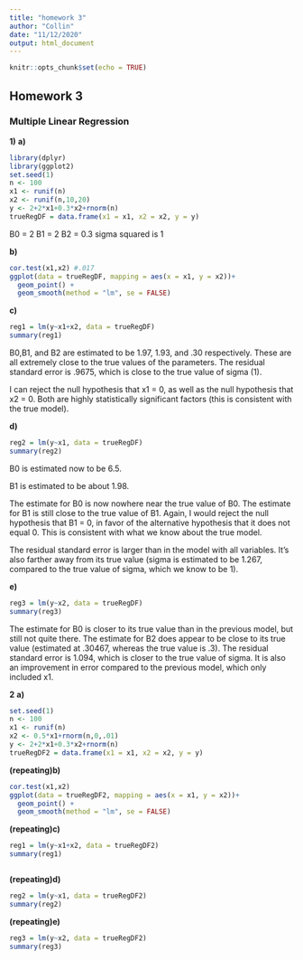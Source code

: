 ```yaml
---
title: "homework 3"
author: "Collin"
date: "11/12/2020"
output: html_document
---
```


```r
knitr::opts_chunk$set(echo = TRUE)
```

## **Homework 3**

### Multiple Linear Regression

**1)**
**a)**
```r
library(dplyr)
library(ggplot2)
set.seed(1)
n <- 100
x1 <- runif(n)
x2 <- runif(n,10,20)
y <- 2+2*x1+0.3*x2+rnorm(n)
trueRegDF = data.frame(x1 = x1, x2 = x2, y = y)

```
B0 = 2
B1 = 2
B2 = 0.3
sigma squared is 1

**b)**
```r
cor.test(x1,x2) #.017
ggplot(data = trueRegDF, mapping = aes(x = x1, y = x2))+
  geom_point() +
  geom_smooth(method = "lm", se = FALSE)


```


**c)**
```r
reg1 = lm(y~x1+x2, data = trueRegDF)
summary(reg1)


```
B0,B1, and B2 are estimated to be 1.97, 1.93, and .30 respectively. These are all extremely close to the true values of the parameters. The residual standard error is .9675, which is close to the true value of sigma (1). 

I can reject the null hypothesis that x1 = 0, as well as the null hypothesis that x2 = 0. Both are highly statistically significant factors (this is consistent with the true model).

**d)**
```r
reg2 = lm(y~x1, data = trueRegDF)
summary(reg2)

```
B0 is estimated now to be 6.5.

B1 is estimated to be about 1.98.

The estimate for B0 is now nowhere near the true value of B0. The estimate for B1 is still close to the true value of B1. Again, I would reject the null hypothesis that B1 = 0, in favor of the alternative hypothesis that it does not equal 0. This is consistent with what we know about the true model.

The residual standard error is larger than in the model with all variables. It's also farther away from its true value (sigma is estimated to be 1.267, compared to the true value of sigma, which we know to be 1).

**e)**
```r
reg3 = lm(y~x2, data = trueRegDF)
summary(reg3)

```

The estimate for B0 is closer to its true value than in the previous model, but still not quite there. The estimate for B2 does appear to be close to its true value (estimated at .30467, whereas the true value is .3). The residual standard error is 1.094, which is closer to the true value of sigma. It is also an improvement in error compared to the previous model, which only included x1.


**2**
**a)**
```r
set.seed(1)
n <- 100
x1 <- runif(n)
x2 <- 0.5*x1+rnorm(n,0,.01)
y <- 2+2*x1+0.3*x2+rnorm(n)
trueRegDF2 = data.frame(x1 = x1, x2 = x2, y = y)

```
**(repeating)b)**
```r
cor.test(x1,x2)
ggplot(data = trueRegDF2, mapping = aes(x = x1, y = x2))+
  geom_point() +
  geom_smooth(method = "lm", se = FALSE)


```

**(repeating)c)**
```r
reg1 = lm(y~x1+x2, data = trueRegDF2)
summary(reg1)



```



**(repeating)d)**
```r
reg2 = lm(y~x1, data = trueRegDF2)
summary(reg2)


```


**(repeating)e)**
```r
reg3 = lm(y~x2, data = trueRegDF2)
summary(reg3)

```





